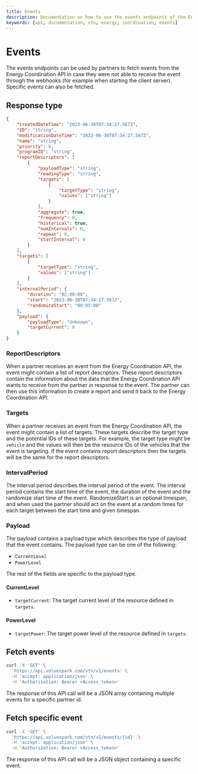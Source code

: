 ```yaml
---
title: Events
description: Documentation on how to use the events endpoints of the Energy Coordination API.
keywords: [api, documentation, vtn, energy, coordination, events]
---
```


# Events

The events endpoints can be used by partners to fetch events from the Energy Coordination API in case they were not able to receive the event through the webhooks (for example when starting the client server). Specific events can also be fetched.

## Response type

```json
{
    "createdDateTime": "2023-06-30T07:34:27.567Z",
    "ID": "string",
    "modificationDateTime": "2023-06-30T07:34:27.567Z",
    "name": "string",
    "priority": 0,
    "programID": "string",
    "reportDescriptors": [
        {
            "payloadType": "string",
            "readingType": "string",
            "targets": [
                {
                    "targetType": "string",
                    "values": ["string"]
                }
            ],
            "aggregate": true,
            "frequency": 0,
            "historical": true,
            "numIntervals": 0,
            "repeat": 0,
            "startInterval": 0
        }
    ],
    "targets": [
        {
            "targetType": "string",
            "values": ["string"]
        }
    ],
    "intervalPeriod": {
        "duration": "02:00:00",
        "start": "2023-06-30T07:34:27.567Z",
        "randomizeStart": "00:05:00"
    },
    "payload": {
        "payloadType": "Unknown",
        "targetCurrent": 0
    }
}
```

### ReportDescriptors

When a partner receives an event from the Energy Coordination API, the event might contain a list of report descriptors. These report descriptors contain the information about the data that the Energy Coordination API wants to receive from the partner in response to the event. The partner can then use this information to create a report and send it back to the Energy Coordination API.

### Targets

When a partner receives an event from the Energy Coordination API, the event might contain a list of targets. These targets describe the target type and the potential IDs of these targets. For example, the target type might be `vehicle` and the values will then be the resource IDs of the vehicles that the event is targeting. If the event contains report descriptors then the targets will be the same for the report descriptors.

### IntervalPeriod

The interval period describes the interval period of the event. The interval period contains the start time of the event, the duration of the event and the randomize start time of the event. RandomizeStart is an optional timespan, and when used the partner should act on the event at a random times for each target between the start time and given timespan.

### Payload

The payload contains a payload type which describes the type of payload that the event contains. The payload type can be one of the following:

-   `CurrentLevel`
-   `PowerLevel`

The rest of the fields are specific to the payload type.

#### CurrentLevel

-   `targetCurrent`: The target current level of the resource defined in `targets`.

#### PowerLevel

-   `targetPower`: The target power level of the resource defined in `targets`.

## Fetch events

```bash
curl -X 'GET' \
  'https://api.voluespark.com/vtn/v1/events' \
  -H 'accept: application/json' \
  -H 'Authorization: Bearer <Access_token>'
```

The response of this API call will be a JSON array containing multiple events for a specific partner id.

## Fetch specific event

```bash
curl -X 'GET' \
  'https://api.voluespark.com/vtn/v1/events/{id}' \
  -H 'accept: application/json' \
  -H 'Authorization: Bearer <Access_token>'
```

The response of this API call will be a JSON object containing a specific event.
